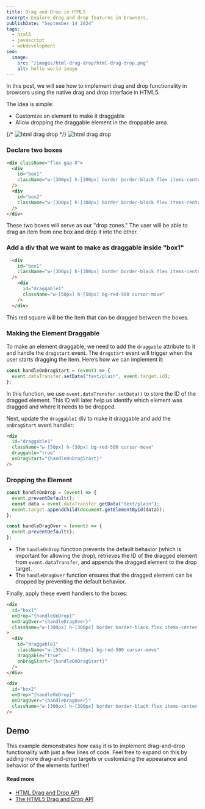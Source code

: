 ```yaml
---
title: Drag and Drop in HTML5
excerpt: Explore drag and drop features in browsers.
publishDate: "September 14 2024"
tags:
  - html5
  - javascript
  - webdevelopment
seo:
  image:
    src: "/images/html-drag-drop/html-drag-drop.png"
    alt: hello world image
---
```



In this post, we will see how to implement drag and drop functionality in browsers using the native drag and drop interface in HTML5.

The idea is simple:

- Customize an element to make it draggable
- Allow dropping the draggable element in the droppable area.

{/* <img src="/images/html-drag-drop/html-drag-drop.png" alt="html drag drop" /> */}
<img src="/images/html-drag-drop/html-drag-drop.svg" alt="html drag drop" />

### Declare two boxes

```html
<div className="flex gap-8">
  <div
    id="box1"
    className="w-[300px] h-[300px] border border-black flex items-center justify-center"
  />
  <div
    id="box2"
    className="w-[300px] h-[300px] border border-black flex items-center justify-center"
  />
</div>
```

These two boxes will serve as our "drop zones." The user will be able to drag an item from one box and drop it into the other.

### Add a div that we want to make as draggable inside "box1"

```html
  <div
    id="box1"
    className="w-[300px] h-[300px] border border-black flex items-center justify-center"
  />
    <div
      id="draggable1"
      className="w-[50px] h-[50px] bg-red-500 cursor-move"
    />
  </div>
```

This red square will be the item that can be dragged between the boxes.

### Making the Element Draggable

To make an element draggable, we need to add the `draggable` attribute to it and handle the `dragstart` event.
The `dragstart` event will trigger when the user starts dragging the item. Here’s how we can implement it:

```js
const handleOnDragStart = (event) => {
  event.dataTransfer.setData("text/plain", event.target.id);
};
```

In this function, we use `event.dataTransfer.setData()` to store the ID of the dragged element. This ID will later help us identify which element was dragged and where it needs to be dropped.

Next, update the `draggable1` div to make it draggable and add the `onDragStart` event handler:

```html
<div
  id="draggable1"
  className="w-[50px] h-[50px] bg-red-500 cursor-move"
  draggable="true"
  onDragStart="{handleOnDragStart}"
/>
```

### Dropping the Element

```js
const handleOnDrop = (event) => {
  event.preventDefault();
  const data = event.dataTransfer.getData("text/plain");
  event.target.appendChild(document.getElementById(data));
};

const handleDragOver = (event) => {
  event.preventDefault();
};
```

- The `handleOnDrop` function prevents the default behavior (which is important for allowing the drop), retrieves the ID of the dragged element from `event.dataTransfer`, and appends the dragged element to the drop target.
- The `handleDragOver` function ensures that the dragged element can be dropped by preventing the default behavior.

Finally, apply these event handlers to the boxes:

```html
<div
  id="box1"
  onDrop="{handleOnDrop}"
  onDragOver="{handleDragOver}"
  className="w-[300px] h-[300px] border border-black flex items-center justify-center"
>
  <div
    id="draggable1"
    className="w-[50px] h-[50px] bg-red-500 cursor-move"
    draggable="true"
    onDragStart="{handleOnDragStart}"
  />
</div>

<div
  id="box2"
  onDrop="{handleOnDrop}"
  onDragOver="{handleDragOver}"
  className="w-[300px] h-[300px] border border-black flex items-center justify-center"
/>
```

## Demo

<SimpleDragDrop client:visible />

This example demonstrates how easy it is to implement drag-and-drop functionality with just a few lines of code. Feel free to expand on this by adding more drag-and-drop targets or customizing the appearance and behavior of the elements further!


#### Read more
- [HTML Drag and Drop API](https://developer.mozilla.org/en-US/docs/Web/API/HTML_Drag_and_Drop_API)
- [The HTML5 Drag and Drop API](https://web.dev/articles/drag-and-drop)
